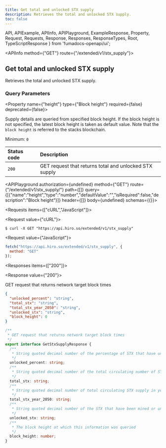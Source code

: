 ```yaml
---
title: Get total and unlocked STX supply
description: Retrieves the total and unlocked STX supply.
toc: false
---
```


  API,
  APIExample,
  APIInfo,
  APIPlayground,
  ExampleResponse,
  Property,
  Request,
  Requests,
  Response,
  Responses,
  ResponseTypes,
  Root,
  TypeScriptResponse
} from 'fumadocs-openapi/ui';

<Root baseUrl="https://api.hiro.so">

<API>

<APIInfo method={"GET"} route={"/extended/v1/stx_supply"}>

## Get total and unlocked STX supply

Retrieves the total and unlocked STX supply.

### Query Parameters

<Property name={"height"} type={"Block height"} required={false} deprecated={false}>

Supply details are queried from specified block height. If the block height is not specified, the latest block height is taken as default value. Note that the `block height` is referred to the stacks blockchain.

<span>Minimum: `0`</span>

</Property>

| Status code | Description |
| :----------- | :----------- |
| `200` | GET request that returns total and unlocked STX supply |

<APIPlayground authorization={undefined} method={"GET"} route={"/extended/v1/stx_supply/"} path={[]} query={[{"name":"height","type":"number","defaultValue":"","isRequired":false,"description":"Block height"}]} header={[]} body={undefined} schemas={{}}>

</APIPlayground>

</APIInfo>

<APIExample>

<Requests items={["cURL","JavaScript"]}>

<Request value={"cURL"}>

```terminal
$ curl -X GET "https://api.hiro.so/extended/v1/stx_supply"
```

</Request>

<Request value={"JavaScript"}>

```js
fetch("https://api.hiro.so/extended/v1/stx_supply", {
  method: "GET"
});
```

</Request>

</Requests>

<Responses items={["200"]}>

<Response value={"200"}>

GET request that returns network target block times

<ResponseTypes>

<ExampleResponse>

```json
{
  "unlocked_percent": "string",
  "total_stx": "string",
  "total_stx_year_2050": "string",
  "unlocked_stx": "string",
  "block_height": 0
}
```

</ExampleResponse>

<TypeScriptResponse>

```ts
/**
 * GET request that returns network target block times
 */
export interface GetStxSupplyResponse {
  /**
   * String quoted decimal number of the percentage of STX that have unlocked
   */
  unlocked_percent: string;
  /**
   * String quoted decimal number of the total circulating number of STX (at the input block height if provided, otherwise the current block height)
   */
  total_stx: string;
  /**
   * String quoted decimal number of total circulating STX supply in year 2050. STX supply grows approx 0.3% annually thereafter in perpetuity.
   */
  total_stx_year_2050: string;
  /**
   * String quoted decimal number of the STX that have been mined or unlocked
   */
  unlocked_stx: string;
  /**
   * The block height at which this information was queried
   */
  block_height: number;
}
```

</TypeScriptResponse>

</ResponseTypes>

</Response>

</Responses>

</APIExample>

</API>

</Root>
